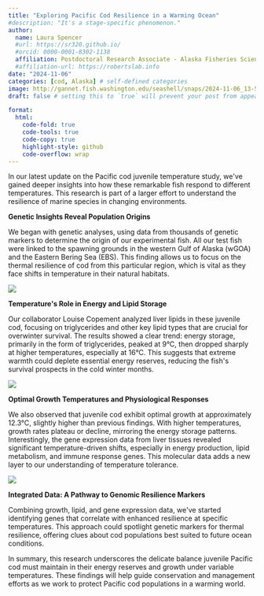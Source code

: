 ```yaml
---
title: "Exploring Pacific Cod Resilience in a Warming Ocean"
#description: "It's a stage-specific phenomenon."
author:
  name: Laura Spencer
  #url: https://sr320.github.io/
  #orcid: 0000-0001-8302-1138
  affiliation: Postdoctoral Research Associate - Alaska Fisheries Science Center / UW SAFS & CICOES
  #affiliation-url: https://robertslab.info
date: "2024-11-06"
categories: [cod, Alaska] # self-defined categories
image: http://gannet.fish.washington.edu/seashell/snaps/2024-11-06_13-57-57.png # finding a good image
draft: false # setting this to `true` will prevent your post from appearing on your listing page until you're ready!

format:
  html:
    code-fold: true
    code-tools: true
    code-copy: true
    highlight-style: github
    code-overflow: wrap
---
```


In our latest update on the Pacific cod juvenile temperature study, we\'ve gained deeper insights into how these remarkable fish respond to different temperatures. This research is part of a larger effort to understand the resilience of marine species in changing environments.

**Genetic Insights Reveal Population Origins**

We began with genetic analyses, using data from thousands of genetic markers to determine the origin of our experimental fish. All our test fish were linked to the spawning grounds in the western Gulf of Alaska (wGOA) and the Eastern Bering Sea (EBS). This finding allows us to focus on the thermal resilience of cod from this particular region, which is vital as they face shifts in temperature in their natural habitats.

![](http://gannet.fish.washington.edu/seashell/snaps/2024-11-06_15-00-51.png)

**Temperature\'s Role in Energy and Lipid Storage**

Our collaborator Louise Copement analyzed liver lipids in these juvenile cod, focusing on triglycerides and other key lipid types that are crucial for overwinter survival. The results showed a clear trend: energy storage, primarily in the form of triglycerides, peaked at 9°C, then dropped sharply at higher temperatures, especially at 16°C. This suggests that extreme warmth could deplete essential energy reserves, reducing the fish\'s survival prospects in the cold winter months.

![](http://gannet.fish.washington.edu/seashell/snaps/2024-11-06_15-01-47.png)

**Optimal Growth Temperatures and Physiological Responses**

We also observed that juvenile cod exhibit optimal growth at approximately 12.3°C, slightly higher than previous findings. With higher temperatures, growth rates plateau or decline, mirroring the energy storage patterns. Interestingly, the gene expression data from liver tissues revealed significant temperature-driven shifts, especially in energy production, lipid metabolism, and immune response genes. This molecular data adds a new layer to our understanding of temperature tolerance.

![](http://gannet.fish.washington.edu/seashell/snaps/2024-11-06_15-01-22.png)

**Integrated Data: A Pathway to Genomic Resilience Markers**

Combining growth, lipid, and gene expression data, we\'ve started identifying genes that correlate with enhanced resilience at specific temperatures. This approach could spotlight genetic markers for thermal resilience, offering clues about cod populations best suited to future ocean conditions.

In summary, this research underscores the delicate balance juvenile Pacific cod must maintain in their energy reserves and growth under variable temperatures. These findings will help guide conservation and management efforts as we work to protect Pacific cod populations in a warming world.
